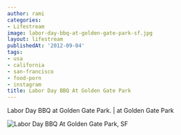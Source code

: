 ```yaml
---
author: rami
categories:
- Lifestream
image: labor-day-bbq-at-golden-gate-park-sf.jpg
layout: lifestream
publishedAt: '2012-09-04'
tags:
- usa
- california
- san-francisco
- food-porn
- instagram
title: Labor Day BBQ At Golden Gate Park
---
```


Labor Day BBQ at Golden Gate Park. | at Golden Gate Park

![Labor Day BBQ At Golden Gate Park, SF](/assets/images/content/lifestream/labor-day-bbq-at-golden-gate-park-sf.jpg )
